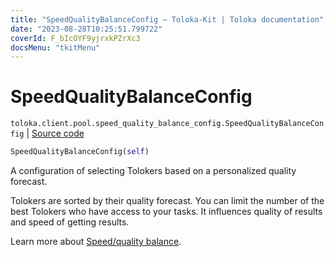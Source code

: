 ```yaml
---
title: "SpeedQualityBalanceConfig — Toloka-Kit | Toloka documentation"
date: "2023-08-28T10:25:51.799722"
coverId: F_bIcOYF9yjrxkPZrXc3
docsMenu: "tkitMenu"
---
```


# SpeedQualityBalanceConfig

`toloka.client.pool.speed_quality_balance_config.SpeedQualityBalanceConfig` | [Source code](https://github.com/Toloka/toloka-kit/blob/v1.2.1/src/client/pool/speed_quality_balance_config.py#L10)

```python
SpeedQualityBalanceConfig(self)
```

A configuration of selecting Tolokers based on a personalized quality forecast.

Tolokers are sorted by their quality forecast. You can limit the number of the best Tolokers who have access to your tasks.
It influences quality of results and speed of getting results.

Learn more about [Speed/quality balance](/docs/guide/adjust).